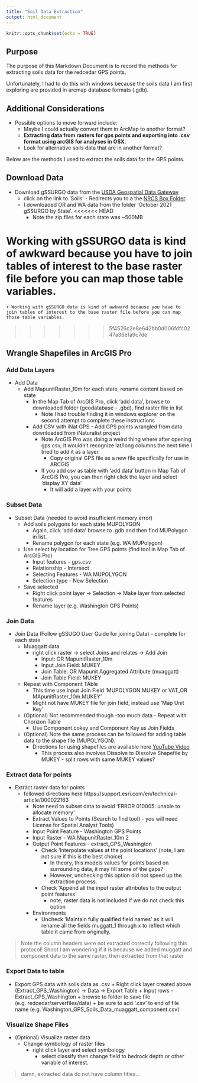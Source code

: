```yaml
---
title: "Soil Data Extraction"
output: html_document
---
```


```r
knitr::opts_chunk$set(echo = TRUE)
```

## Purpose

The purpose of this Markdown Document is to record the methods for extracting soils data for the redcedar GPS points.

Unfortunately, I had to do this with windows because the soils data I am first exploring are provided in arcmap database formats (.gdb). 

## Additional Considerations

* Possible options to move forward include: 
  + Maybe I could actually convert them in ArcMap to another format? 
  + **Extracting data from rasters for gps points and exporting into .csv format using arcGIS for analyses in OSX.**
  + Look for alternative soils data that are in another format?
  
Below are the methods I used to extract the soils data for the GPS points.


## Download Data

  * Download gSSURGO data from the [USDA Geospatial Data Gateway](https://gdg.sc.egov.usda.gov/GDGHome_DirectDownLoad.aspx)
    + click on the link to 'Soils' - Redirects you to a the [NRCS Box Folder](https://nrcs.app.box.com/v/soils)
    + I downloaded OR and WA data from the folder 'October 2021 gSSURGO by State'.
<<<<<<< HEAD
      + Note the zip files for each state was ~500MB


Working with gSSURGO data is kind of awkward because you have to join tables of interest to the base raster file before you can map those table variables.
=======
    + Working with gSSURGO data is kind of awkward because you have to join tables of interest to the base raster file before you can map those table variables.
>>>>>>> 5f4526c2e8e642bb0d006fdfc0247a36efa9c7de
  
  
## Wrangle Shapefiles in ArcGIS Pro  

### Add Data Layers

  * Add Data
      + Add MapunitRaster_10m for each state, rename content based on state
        + In the Map Tab of ArcGIS Pro, click 'add data', browse to downloaded folder (geodatabase - .gbd), find raster file in list
          + Note I had trouble finding it in windows explorer on the second attempt to complete these instructions
        + Add CSV with iNat GPS - Add GPS points wrangled from data downloaded from iNaturalist project
          + Note ArcGIS Pro was doing a weird thing where after opening gps csv, it wouldn't recognize lat/long columns the next time I tried to add it as a layer.
            + Copy original GPS file as a new file specifically for use in ARCGIS
          + If you add csv as table with 'add data' button in Map Tab of ArcGIS Pro, you can then right click the layer and select 'display XY data'
            + It will add a layer with your points
          
### Subset Data        
     
  * Subset Data (needed to avoid insufficient memory error)
      + Add soils polygons for each state MUPOLYGON
        + Again, click 'add data' browse to .gdb and then find MUPolygon in list. 
        + Rename polygon for each state (e.g. WA MUPolygon)
      + Use select by location for Tree GPS points (find tool in Map Tab of ArcGIS Pro)
        + Input features - gps.csv
        + Relationship - Intersect
        + Selecting Features - WA MUPOLYGON
        + Selection type - New Selection
      + Save selected
        + Right click point layer -> Selection -> Make layer from selected features
        + Rename layer (e.g. Washington GPS Points)
      
### Join Data     
    
   * Join Data (Follow gSSUGO User Guide for joining Data) - complete for each state
      + Muaggatt data
        + right click raster -> select Joins and relates -> Add Join
          + Input: OR MapunitRaster_10m
          + Input Join Field: MUKEY
          + Join Table: OR Mapunit Aggregated Attribute (muaggatt)
          + Join Table Field: MUKEY
      + Repeat with Component TAble
          + This time use Input Join Field 'MUPOLYGON.MUKEY or VAT_OR MApunitRaster_10m.MUKEY'
          + Might not have MUKEY file for join field, instead use 'Map Unit Key'
      + (Optional) Not recommended though -too much data - Repeat with Chorizon Table
          + Use Component.cokey and Component Key as Join Fields
      + (Optional) Note the same process can be followed for adding table data to the shape file (MUPOLYGON).
        + Directions for using shapefiles are available here [YouTube Video](https://youtu.be/zGfT1v8Fmug)
            + This process also involves Dissolve to Dissolve Shapefile by MUKEY - split rows with same MUKEY values?

### Extract data for points     
     
  * Extract raster data for points
      + followed directions here https://support.esri.com/en/technical-article/000022163
        + Note need to subset data to avoid 'ERROR 010005: unable to allocate memory'
        + Extract Values to Points (Search to find tool) - you will need License for Spatial Analyst Tools)
        + Input Point Feature - Washington GPS Points
        + Input Raster - WA MapunitRaster_10m 2
        + Output Point Features - extract_GPS_Washington
          + Check 'Interpolate values at the point locations' (note, I am not sure if this is the best choice)
            + In theory, this models values for points based on surrounding data, it may fill some of the gaps?
            + However, unchecking this option did not speed up the extraction process. 
          + Check 'Append all the input raster attributes to the output point features'
            + note, raster data is not included if we do not check this option 
        + Environments
          + Uncheck 'Maintain fully qualified field names' as it will rename all the fields muggatt_1 through x to reflect which table it came from originally. 
        
> Note the column headers were not extracted correctly following this protocol! Shoot
I am wondering if it is because we added muggatt and component data to the same raster, then extracted from that raster

          
### Export Data to table
        
  * Export GPS data with soils data as .csv
        + Right click layer created above (Extract_GPS_Washington) -> Data -> Export Table
          + Input rows - Extract_GPS_Washington 
          + browse to folder to save file (e.g. redcedar/serverfiles/data)
          + be sure to add '.csv' to end of file name (e.g. Washington_GPS_Soils_Data_muaggatt_component.csv)
      
### Visualize Shape Files

  * (Optional) Visualize raster data
      + Change symbology of raster files
        + right click layer and select symbology
          + select classify then change field to bedrock depth or other variable of interest.
    


> damn, extracted data do not have column titles...
    